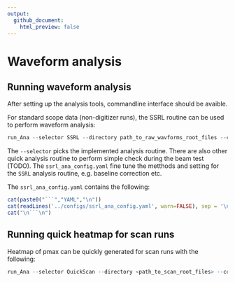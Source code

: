 ```yaml
---
output:
  github_document:
    html_preview: false
---
```



# Waveform analysis

## Running waveform analysis

After setting up the analysis tools, commandline interface should be avaible.

For standard scope data (non-digitizer runs), the SSRL routine can be used to perform waveform analysis:

```r
run_Ana --selector SSRL --directory path_to_raw_wavforms_root_files --config ssrl_ana_config.yaml
```

The `--selector` picks the implemented analysis routine. There are also other quick analysis routine to perform simple check during the beam test (TODO). The `ssrl_ana_config.yaml` fine tune the metthods and setting for the `SSRL` analysis routine, e.g. baseline correction etc.

The `ssrl_ana_config.yaml` contains the following:

```r
cat(paste0("```","YAML","\n"))
cat(readLines('../configs/ssrl_ana_config.yaml', warn=FALSE), sep = '\n')
cat("\n```\n")
```

## Running quick heatmap for scan runs

Heatmap of pmax can be quickly generated for scan runs with the following:

```r
run_Ana --selector QuickScan --directory <path_to_scan_root_files> --config </configs/heatmap.yaml>
```